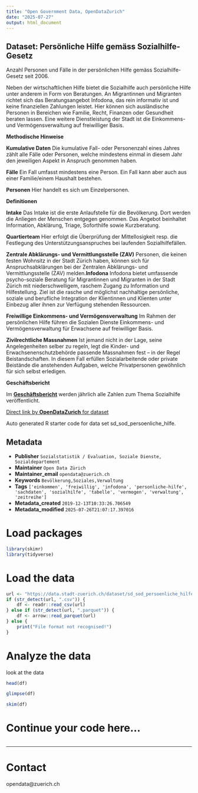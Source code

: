 ```yaml
---
title: "Open Government Data, OpenDataZurich"
date: "2025-07-27"
output: html_document
---
```


## Dataset: Persönliche Hilfe gemäss Sozialhilfe-Gesetz

Anzahl Personen und Fälle in der persönlichen Hilfe gemäss Sozialhilfe-Gesetz seit 2006. 

Neben der wirtschaftlichen Hilfe bietet die Sozialhilfe auch persönliche Hilfe unter anderem in Form von Beratungen. An Migrantinnen und Migranten richtet sich das Beratungsangebot Infodona, das rein informativ ist und keine finanziellen Zahlungen leistet. Hier können sich ausländische Personen in Bereichen wie Familie, Recht, Finanzen oder Gesundheit beraten lassen. Eine weitere Dienstleistung der Stadt ist die Einkommens- und Vermögensverwaltung auf freiwilliger Basis.

**Methodische Hinweise**


**Kumulative Daten**
Die kumulative Fall- oder Personenzahl eines Jahres zählt alle Fälle oder Personen, welche mindestens einmal in diesem Jahr den jeweiligen Aspekt in Anspruch genommen haben.

**Fälle**
Ein Fall umfasst mindestens eine Person. Ein Fall kann aber auch aus einer Familie/einem Haushalt bestehen.

**Personen**
Hier handelt es sich um Einzelpersonen.


[]()

**Definitionen**


**Intake**
Das Intake ist die erste Anlaufstelle für die Bevölkerung. Dort werden die Anliegen der Menschen entgegen genommen. Das Angebot beinhaltet Information, Abklärung, Triage, Soforthilfe sowie Kurzberatung.

**Quartierteam**
Hier erfolgt die Überprüfung der Mittellosigkeit resp. die Festlegung des Unterstützungsanspruches bei laufenden Sozialhilfefällen. 

**Zentrale Abklärungs- und Vermittlungsstelle (ZAV)**
Personen, die keinen festen Wohnsitz in der Stadt Zürich haben, können sich für Anspruchsabklärungen bei der Zentralen Abklärungs- und Vermittlungsstelle (ZAV) melden.**Infodona**
Infodona bietet umfassende psycho-soziale Beratung für Migrantinnen und Migranten in der Stadt Zürich mit niederschwelligem, raschem Zugang zu Information und Hilfestellung. Ziel ist die rasche und möglichst nachhaltige persönliche, soziale und berufliche Integration der Klientinnen und Klienten unter Einbezug aller ihnen zur Verfügung stehenden Ressourcen.

**Freiwillige Einkommens- und Vermögensverwaltung**
Im Rahmen der persönlichen Hilfe führen die Sozialen Dienste Einkommens- und Vermögensverwaltung für Erwachsene auf freiwilliger Basis.

**Zivilrechtliche Massnahmen**
Ist jemand nicht in der Lage, seine Angelegenheiten selber zu regeln, legt die Kinder- und Erwachsenenschutzbehörde passende Massnahmen fest – in der Regel Beistandschaften. In diesem Fall erfüllen Sozialarbeitende oder private Beistände die anstehenden Aufgaben, welche Privatpersonen gewöhnlich für sich selbst erledigen.


[]()

**Geschäftsbericht**


Im [**Geschäftsbericht**](https://www.stadt-zuerich.ch/geschaeftsbericht) werden jährlich alle Zahlen zum Thema Sozialhilfe veröffentlicht.


[]()



[Direct link by **OpenDataZurich** for dataset](https://data.stadt-zuerich.ch/dataset/sd_sod_persoenliche_hilfe)

Auto generated R starter code for data set sd_sod_persoenliche_hilfe.

## Metadata

- **Publisher** `Sozialstatistik / Evaluation, Soziale Dienste, Sozialdepartement`
- **Maintainer** `Open Data Zürich`
- **Maintainer_email** `opendata@zuerich.ch`
- **Keywords** `Bevölk­erung,Soziales,Ver­walt­ung`
- **Tags** `['einkommen', 'freiwillig', 'infodona', 'personliche-hilfe', 'sachdaten', 'sozialhilfe', 'tabelle', 'vermogen', 'verwaltung', 'zeitreihe']`
- **Metadata_created** `2019-12-13T10:33:26.706549`
- **Metadata_modified** `2025-07-26T21:07:17.397016`


# Load packages

```r
library(skimr)
library(tidyverse)
```

# Load the data

```r
url <- "https://data.stadt-zuerich.ch/dataset/sd_sod_persoenliche_hilfe/download/sd_sod_persoenliche_hilfe.csv"
if (str_detect(url, ".csv")) {
    df <- readr::read_csv(url)
} else if (str_detect(url, ".parquet")) {
    df <- arrow::read_parquet(url)
} else {
    print("File format not recognised!")
}
```

# Analyze the data

look at the data
```r
head(df)
```

```r
glimpse(df)
```

```r
skim(df)
```

# Continue your code here...

```r

```

------------------------------------------------------------------------

# Contact

opendata@zuerich.ch
